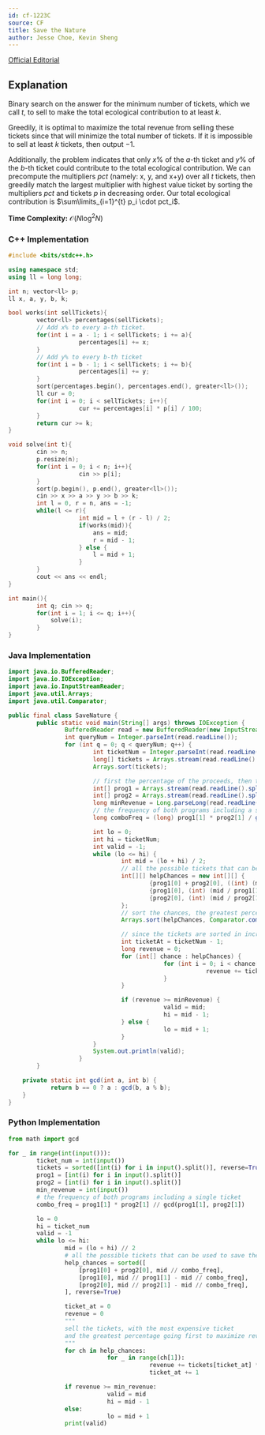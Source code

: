 ```yaml
---
id: cf-1223C
source: CF
title: Save the Nature
author: Jesse Choe, Kevin Sheng
---
```


[Official Editorial](https://codeforces.com/blog/entry/66993)

## Explanation

Binary search on the answer for the minimum number of tickets, which we call $t$, to sell to make the total ecological contribution to at least $k$. 

Greedily, it is optimal to maximize the total revenue from selling these tickets since that will minimize the total number of tickets. If it is impossible to sell at least $k$ tickets, then output $-1$.

Additionally, the problem indicates that only $x\%$ of the $a$-th ticket and $y\%$ of the $b$-th ticket could contribute to the total ecological contribution. We can precompute the multipliers $pct$ (namely: x, y, and x+y) over all $t$ tickets, then greedily match the largest multiplier with highest value ticket by sorting the multipliers $pct$ and tickets $p$ in decreasing order. Our total ecological contribution is $\sum\limits_{i=1}^{t} p_i \cdot pct_i$.


**Time Complexity:** $\mathcal{O}(N\log^2 N)$

<LanguageSection>

<CPPSection>

### C++ Implementation

```cpp
#include <bits/stdc++.h>

using namespace std;
using ll = long long;

int n; vector<ll> p;
ll x, a, y, b, k;

bool works(int sellTickets){
        vector<ll> percentages(sellTickets);
        // Add x% to every a-th ticket.
        for(int i = a - 1; i < sellTickets; i += a){
                    percentages[i] += x;
        }
        // Add y% to every b-th ticket
        for(int i = b - 1; i < sellTickets; i += b){
                    percentages[i] += y;
        }
        sort(percentages.begin(), percentages.end(), greater<ll>());
        ll cur = 0;
        for(int i = 0; i < sellTickets; i++){
                    cur += percentages[i] * p[i] / 100;
        }
        return cur >= k;
}

void solve(int t){
        cin >> n;
        p.resize(n);
        for(int i = 0; i < n; i++){
                    cin >> p[i];
        }
        sort(p.begin(), p.end(), greater<ll>());
        cin >> x >> a >> y >> b >> k;
        int l = 0, r = n, ans = -1;
        while(l <= r){
                    int mid = l + (r - l) / 2;
                    if(works(mid)){
                        ans = mid;
                        r = mid - 1;
                    } else {
                        l = mid + 1;
                    }
        }
        cout << ans << endl;
}

int main(){
        int q; cin >> q;
        for(int i = 1; i <= q; i++){
            solve(i);
        }
}
```

</CPPSection>

<JavaSection>
    
### Java Implementation

```java
import java.io.BufferedReader;
import java.io.IOException;
import java.io.InputStreamReader;
import java.util.Arrays;
import java.util.Comparator;

public final class SaveNature {
        public static void main(String[] args) throws IOException {
                BufferedReader read = new BufferedReader(new InputStreamReader(System.in));
                int queryNum = Integer.parseInt(read.readLine());
                for (int q = 0; q < queryNum; q++) {
                        int ticketNum = Integer.parseInt(read.readLine());
                        long[] tickets = Arrays.stream(read.readLine().split(" ")).mapToLong(Long::parseLong).toArray();
                        Arrays.sort(tickets);

                        // first the percentage of the proceeds, then the frequency
                        int[] prog1 = Arrays.stream(read.readLine().split(" ")).mapToInt(Integer::parseInt).toArray();
                        int[] prog2 = Arrays.stream(read.readLine().split(" ")).mapToInt(Integer::parseInt).toArray();
                        long minRevenue = Long.parseLong(read.readLine());
                        // the frequency of both programs including a single ticket
                        long comboFreq = (long) prog1[1] * prog2[1] / gcd(prog1[1], prog2[1]);

                        int lo = 0;
                        int hi = ticketNum;
                        int valid = -1;
                        while (lo <= hi) {
                                int mid = (lo + hi) / 2;
                                // all the possible tickets that can be used to save the nature
                                int[][] helpChances = new int[][] {
                                        {prog1[0] + prog2[0], ((int) (mid / comboFreq))},
                                        {prog1[0], (int) (mid / prog1[1] - mid / comboFreq)},
                                        {prog2[0], (int) (mid / prog2[1] - mid / comboFreq)}
                                };
                                // sort the chances, the greatest percentage going first
                                Arrays.sort(helpChances, Comparator.comparingInt(c -> -c[0]));

                                // since the tickets are sorted in increasing order, we go in reverse
                                int ticketAt = ticketNum - 1;
                                long revenue = 0;
                                for (int[] chance : helpChances) {
                                            for (int i = 0; i < chance[1]; i++) {
                                                        revenue += tickets[ticketAt--] * chance[0] / 100;
                                            }
                                }

                                if (revenue >= minRevenue) {
                                            valid = mid;
                                            hi = mid - 1;
                                } else {
                                            lo = mid + 1;
                                }
                        }
                        System.out.println(valid);
                    }
        }

    private static int gcd(int a, int b) {
            return b == 0 ? a : gcd(b, a % b);
    }
}
```

</JavaSection>

<PySection>
    
### Python Implementation

```py
from math import gcd

for _ in range(int(input())):
        ticket_num = int(input())
        tickets = sorted([int(i) for i in input().split()], reverse=True)
        prog1 = [int(i) for i in input().split()]
        prog2 = [int(i) for i in input().split()]
        min_revenue = int(input())
        # the frequency of both programs including a single ticket
        combo_freq = prog1[1] * prog2[1] // gcd(prog1[1], prog2[1])

        lo = 0
        hi = ticket_num
        valid = -1
        while lo <= hi:
                mid = (lo + hi) // 2
                # all the possible tickets that can be used to save the nature
                help_chances = sorted([
                    [prog1[0] + prog2[0], mid // combo_freq],
                    [prog1[0], mid // prog1[1] - mid // combo_freq],
                    [prog2[0], mid // prog2[1] - mid // combo_freq],
                ], reverse=True)

                ticket_at = 0
                revenue = 0
                """
                sell the tickets, with the most expensive ticket
                and the greatest percentage going first to maximize revenue
                """
                for ch in help_chances:
                            for _ in range(ch[1]):
                                        revenue += tickets[ticket_at] * ch[0] // 100
                                        ticket_at += 1

                if revenue >= min_revenue:
                            valid = mid
                            hi = mid - 1
                else:
                            lo = mid + 1
                print(valid)
```
    
</PySection>

</LanguageSection>
